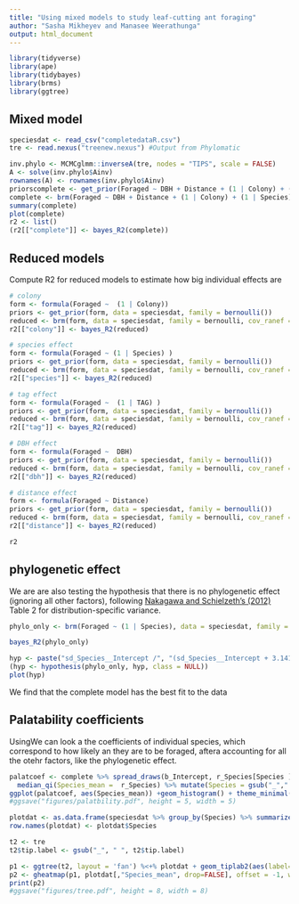 ```yaml
---
title: "Using mixed models to study leaf-cutting ant foraging"
author: "Sasha Mikheyev and Manasee Weerathunga"
output: html_document
---
```



```r
library(tidyverse)
library(ape)
library(tidybayes)
library(brms)
library(ggtree)
```

## Mixed model

```r
speciesdat <- read_csv("completedataR.csv") 
tre <- read.nexus("treenew.nexus") #Output from Phylomatic

inv.phylo <- MCMCglmm::inverseA(tre, nodes = "TIPS", scale = FALSE)
A <- solve(inv.phylo$Ainv)
rownames(A) <- rownames(inv.phylo$Ainv)
priorscomplete <- get_prior(Foraged ~ DBH + Distance + (1 | Colony) + (1 | Species) + (1 | TAG), data = speciesdat, family = bernoulli())
complete <- brm(Foraged ~ DBH + Distance + (1 | Colony) + (1 | Species) + (1 | TAG), data = speciesdat, family = bernoulli, cov_ranef = list(phylo = A), save_all_pars = TRUE, cores = 4, control = list(adapt_delta = 0.9), prior = priorscomplete, iter = 4000)
summary(complete)
plot(complete)
r2 <- list()
(r2[["complete"]] <- bayes_R2(complete))
```

## Reduced models

Compute R2 for reduced models to estimate how big individual effects are

```r
# colony
form <- formula(Foraged ~  (1 | Colony))
priors <- get_prior(form, data = speciesdat, family = bernoulli())
reduced <- brm(form, data = speciesdat, family = bernoulli, cov_ranef = list(phylo = A), cores = 4, control = list(adapt_delta = 0.9), prior = priors, iter = 4000)
r2[["colony"]] <- bayes_R2(reduced)

# species effect
form <- formula(Foraged ~ (1 | Species) )
priors <- get_prior(form, data = speciesdat, family = bernoulli())
reduced <- brm(form, data = speciesdat, family = bernoulli, cov_ranef = list(phylo = A), cores = 4, control = list(adapt_delta = 0.9), prior = priors, iter = 4000)
r2[["species"]] <- bayes_R2(reduced)

# tag effect
form <- formula(Foraged ~  (1 | TAG) )
priors <- get_prior(form, data = speciesdat, family = bernoulli())
reduced <- brm(form, data = speciesdat, family = bernoulli, cov_ranef = list(phylo = A), cores = 4, control = list(adapt_delta = 0.9), prior = priors, iter = 4000)
r2[["tag"]] <- bayes_R2(reduced)

# DBH effect
form <- formula(Foraged ~  DBH)
priors <- get_prior(form, data = speciesdat, family = bernoulli())
reduced <- brm(form, data = speciesdat, family = bernoulli, cov_ranef = list(phylo = A), cores = 4, control = list(adapt_delta = 0.9), prior = priors, iter = 4000)
r2[["dbh"]] <- bayes_R2(reduced)

# distance effect
form <- formula(Foraged ~ Distance)
priors <- get_prior(form, data = speciesdat, family = bernoulli())
reduced <- brm(form, data = speciesdat, family = bernoulli, cov_ranef = list(phylo = A), cores = 4, control = list(adapt_delta = 0.9), prior = priors, iter = 4000)
r2[["distance"]] <- bayes_R2(reduced)

r2
```


## phylogenetic effect

We are are also testing the hypothesis that there is no phylogenetic effect (ignoring all other factors), following [Nakagawa and Schielzeth's (2012)](https://besjournals.onlinelibrary.wiley.com/doi/full/10.1111/j.2041-210x.2012.00261.x%4010.1111/%28ISSN%292041-210X.STATSTOO) Table 2 for distribution-specific variance.

```r
phylo_only <- brm(Foraged ~ (1 | Species), data = speciesdat, family = bernoulli, cov_ranef = list(phylo = A), cores = 4, control = list(adapt_delta = 0.9))

bayes_R2(phylo_only)

hyp <- paste("sd_Species__Intercept /", "(sd_Species__Intercept + 3.141593^(2/3)) = 0")
(hyp <- hypothesis(phylo_only, hyp, class = NULL))
plot(hyp)
```

We find that the complete model has the best fit to the data

## Palatability coefficients

UsingWe can look a the coefficients of individual species, which correspond to how likely an they are to be foraged, aftera accounting for all the otehr factors, like the phylogenetic effect.

```r
palatcoef <- complete %>% spread_draws(b_Intercept, r_Species[Species ]) %>% group_by(Species) %>% 
  median_qi(Species_mean =  r_Species) %>% mutate(Species = gsub("_"," ", Species))
ggplot(palatcoef, aes(Species_mean)) +geom_histogram() + theme_minimal() + xlab("Palatability coefficients") + ylab("Number of tree species")
#ggsave("figures/palatbility.pdf", height = 5, width = 5)
```

```r
plotdat <- as.data.frame(speciesdat %>% group_by(Species) %>% summarize(Foraged = as.factor(max(Foraged))) %>% ungroup() %>% mutate(Species = gsub("_", " ", Species)) %>% select(Species, Foraged) %>% na.omit() %>% left_join(palatcoef %>% select(Species, Species_mean)))
row.names(plotdat) <- plotdat$Species

t2 <- tre 
t2$tip.label <- gsub("_", " ", t2$tip.label)

p1 <- ggtree(t2, layout = 'fan') %<+% plotdat + geom_tiplab2(aes(label=paste0('italic(\'', label, '\')'), color=Foraged), size = 2, offset=0.5, parse = TRUE) + scale_color_manual(values = c("black", "red"))
p2 <- gheatmap(p1, plotdat[,"Species_mean", drop=FALSE], offset = -1, width=0.05, colnames=FALSE, colnames_position = "bottom") + scale_fill_gradient2(low = "black", mid = "white", high = "red", midpoint = 0) + theme(legend.position = "bottom") 
print(p2)
#ggsave("figures/tree.pdf", height = 8, width = 8)
```
